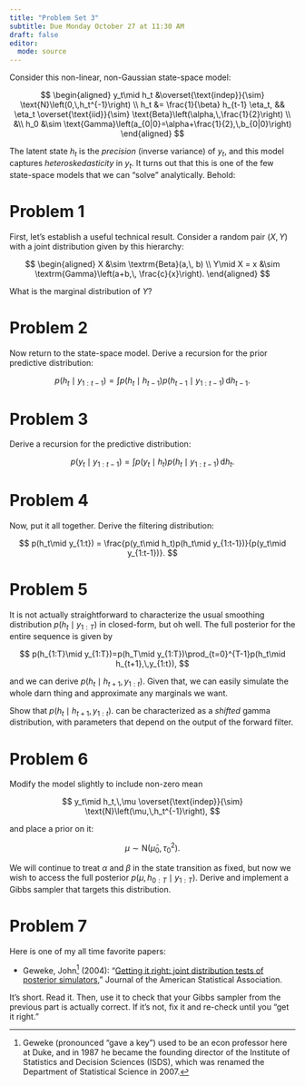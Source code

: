 ```yaml
---
title: "Problem Set 3"
subtitle: Due Monday October 27 at 11:30 AM
draft: false
editor: 
  mode: source
---
```


Consider this non-linear, non-Gaussian state-space model:

$$
\begin{aligned}
y_t\mid h_t
&\overset{\text{indep}}{\sim} 
\text{N}\left(0,\,h_t^{-1}\right)
\\
h_t
&=
\frac{1}{\beta}
h_{t-1}
\eta_t,
&&
\eta_t
\overset{\text{iid}}{\sim}
\text{Beta}\left(\alpha,\,\frac{1}{2}\right)
\\
&\\
h_0
&\sim 
\text{Gamma}\left(a_{0|0}=\alpha+\frac{1}{2},\,b_{0|0}\right)
\end{aligned}
$$

The latent state $h_t$ is the *precision* (inverse variance) of $y_t$, and this model captures *heteroskedasticity* in $y_t$. It turns out that this is one of the few state-space models that we can "solve" analytically. Behold:

# Problem 1

First, let's establish a useful technical result. Consider a random pair $(X,\,Y)$ with a joint distribution given by this hierarchy:

$$
\begin{aligned}
    X
    &\sim 
    \textrm{Beta}(a,\, b)
    \\
    Y\mid X = x 
    &\sim 
    \textrm{Gamma}\left(a+b,\, \frac{c}{x}\right).
\end{aligned}
$$

What is the marginal distribution of $Y$?

# Problem 2

Now return to the state-space model. Derive a recursion for the prior predictive distribution:

$$
p(h_t\mid y_{1:t-1}) = \int p(h_t\mid h_{t-1})p(h_{t-1}\mid y_{1:t-1})\,\text{d}h_{t-1}.
$$

# Problem 3

Derive a recursion for the predictive distribution:

$$
p(y_t\mid y_{1:t-1}) = \int p(y_t\mid h_t)p(h_t\mid y_{1:t-1})\,\text{d}h_t.
$$

# Problem 4

Now, put it all together. Derive the filtering distribution:

$$
p(h_t\mid y_{1:t}) = \frac{p(y_t\mid h_t)p(h_t\mid y_{1:t-1})}{p(y_t\mid y_{1:t-1})}.
$$

# Problem 5

It is not actually straightforward to characterize the usual smoothing distribution $p(h_t\mid y_{1:T})$ in closed-form, but oh well. The full posterior for the entire sequence is given by

$$
p(h_{1:T}\mid y_{1:T})=p(h_T\mid y_{1:T})\prod_{t=0}^{T-1}p(h_t\mid h_{t+1},\,y_{1:t}),
$$

and we can derive $p(h_t\mid h_{t+1},\,y_{1:t})$. Given that, we can easily simulate the whole darn thing and approximate any marginals we want.

Show that $p(h_t\mid h_{t+1},\,y_{1:t})$. can be characterized as a *shifted* gamma distribution, with parameters that depend on the output of the forward filter.

# Problem 6

Modify the model slightly to include non-zero mean

$$
y_t\mid h_t,\,\mu
\overset{\text{indep}}{\sim} 
\text{N}\left(\mu,\,h_t^{-1}\right),
$$

and place a prior on it:

$$
\mu\sim\text{N}(\bar{\mu}_0,\,\tau^2_0).
$$

We will continue to treat $\alpha$ and $\beta$ in the state transition as fixed, but now we wish to access the full posterior $p(\mu,\,h_{0:T}\mid y_{1:T})$. Derive and implement a Gibbs sampler that targets this distribution.



# Problem 7

Here is one of my all time favorite papers:

- Geweke, John[^1] (2004): "[Getting it right: joint distribution tests of posterior simulators](https://doi.org/10.1198/016214504000001132)," Journal of the American Statistical Association.

It's short. Read it. Then, use it to check that your Gibbs sampler from the previous part is actually correct. If it's not, fix it and re-check until you "get it right."

[^1]: Geweke (pronounced "gave a key") used to be an econ professor here at Duke, and in 1987 he became the founding director of the Institute of Statistics and Decision Sciences (ISDS), which was renamed the Department of Statistical Science in 2007.
